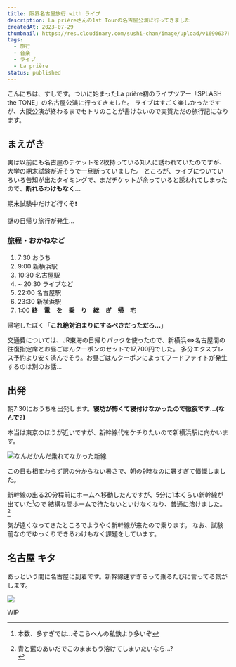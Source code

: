 ```yaml
---
title: 限界名古屋旅行 with ライブ
description: La prièreさんの1st Tourの名古屋公演に行ってきました
createdAt: 2023-07-29
thumbnail: https://res.cloudinary.com/sushi-chan/image/upload/v1690637842/live/splash-the-tone/nagoya/IMG_2920_tlqzq1.jpg
tags:
  - 旅行
  - 音楽
  - ライブ
  - La prière
status: published
---
```



こんにちは、すしです。ついに始まったLa prière初のライブツアー「SPLASH the TONE」の名古屋公演に行ってきました。
ライブはすごく楽しかったですが、大阪公演が終わるまでセトリのことが書けないので実質ただの旅行記になります。

## まえがき

実は以前にも名古屋のチケットを2枚持っている知人に誘われていたのですが、大学の期末試験が近そうで一旦断っていました。
ところが、ライブについていろいろ告知が出たタイミングで、まだチケットが余っていると誘われてしまったので、**断れるわけもなく...**

<TextCard>期末試験中だけど行くぞ❗</TextCard>

謎の日帰り旅行が発生...

### 旅程・おかねなど

1. 7:30 おうち
2. 9:00 新横浜駅
3. 10:30 名古屋駅
4. ~ 20:30 ライブなど
5. 22:00 名古屋駅
6. 23:30 新横浜駅
7. 1:00 **終　電　を　乗　り　継　ぎ　帰　宅**

帰宅したぼく「**これ絶対泊まりにするべきだっただろ...**」

交通費については、JR東海の日帰りパックを使ったので、新横浜⇔名古屋間の往復指定席とお昼ごはんクーポンのセットで17,700円でした。
多分エクスプレス予約より安く済んでそう。<Spoiler>お昼ごはんクーポンによってフードファイトが発生するのは別のお話...</Spoiler>

## 出発

朝7:30におうちを出発します。**寝坊が怖くて寝付けなかったので徹夜です...(なんで?)**

本当は東京のほうが近いですが、新幹線代をケチりたいので新横浜駅に向かいます。

<TweetCard id="1685072476303417344" caption="愚か" />

![なんだかんだ乗れてなかった新線](https://res.cloudinary.com/sushi-chan/image/upload/v1690733530/live/splash-the-tone/nagoya/IMG_2902_ookked.jpg)

この日も相変わらず訳の分からない暑さで、朝の9時なのに暑すぎて憤慨しました。

新幹線の出る20分程前にホームへ移動したんですが、5分に1本くらい新幹線が出ていた[^1]ので
結構な間ホームで待たないといけなくなり、普通に溶けました。[^2]

[^1]: 本数、多すぎでは...そこらへんの私鉄より多いぞ
[^2]:
    <div>
      <span className="block">
        青と藍のあいだでこのままもう溶けてしまいたいなら...?
      </span>
      <PlayerCard
        url="https://youtu.be/4Qjk68CY5iw?si=r6hJX4RUz1Ztn5by"
        className="float-left"
      />
    </div>

<TweetCard id="1685078484505526272" />

気が遠くなってきたところでようやく新幹線が来たので乗ります。
なお、試験前なのでゆっくりできるわけもなく課題をしています。

<TweetCard id="1685086363157438464" />

## 名古屋 キタ

あっという間に名古屋に到着です。新幹線速すぎるって乗るたびに言ってる気がします。

![](https://res.cloudinary.com/sushi-chan/image/upload/v1690733528/live/splash-the-tone/nagoya/IMG_2909_tklcpv.jpg)

<TextCard>WIP</TextCard>
